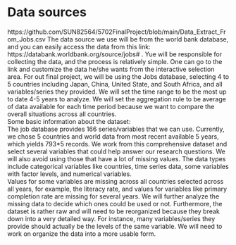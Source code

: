 # Data sources
https://github.com/SUN82564/5702FinalProject/blob/main/Data_Extract_From_Jobs.csv
The data source we use will be from the world bank database, and you can easily access the data from this link: https://databank.worldbank.org/source/jobs# . Yue will be responsible for collecting the data, and the process is relatively simple. One can go to the link and customize the data he/she wants from the interactive selection area. For out final project, we will be using the Jobs database, selecting 4 to 5 countries including Japan, China, United State, and South Africa, and all variables/series they provided. We will set the time range to be the most up to date 4-5 years to analyze. We will set the aggregation rule to be average of data available for each time period because we want to compare the overall situations across all countries. 
  \
Some basic information about the dataset:
  \
The job database provides 166 series/variables that we can use. Currently, we chose 5 countries and world data from most recent available 5 years, which yields 793*5 records. We work from this comprehensive dataset and select several variables that could help answer our research questions. We will also avoid using those that have a lot of missing values. The data types include categorical variables like countries, time series data, some variables with factor levels, and numerical variables. 
  \
Values for some variables are missing across all countries selected across all years, for example, the literacy rate, and values for variables like primary completion rate are missing for several years. We will further analyze the missing data to decide which ones could be used or not. Furthermore, the dataset is rather raw and will need to be reorganized because they break down into a very detailed way. For instance, many variables/series they provide should actually be the levels of the same variable. We will need to work on organize the data into a more usable form. 
